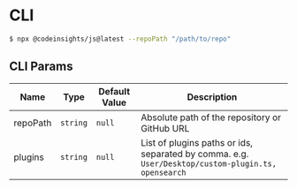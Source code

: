 # CLI

```bash
$ npx @codeinsights/js@latest --repoPath "/path/to/repo"
```

## CLI Params

| Name          | Type       | Default Value | Description                                            |
|---------------|------------|---------------|--------------------------------------------------------|
| repoPath      | `string`     | `null`          | Absolute path of the repository or GitHub URL      |
| plugins      | `string`     | `null`          | List of plugins paths or ids, separated by comma. e.g. `User/Desktop/custom-plugin.ts, opensearch`      |
